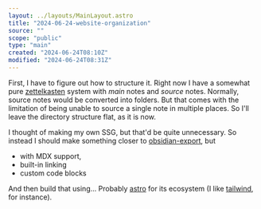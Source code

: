 ```yaml
---
layout: ../layouts/MainLayout.astro
title: "2024-06-24-website-organization"
source: ""
scope: "public"
type: "main"
created: "2024-06-24T08:10Z"
modified: "2024-06-24T08:31Z"
---
```


First, I have to figure out how to structure it. Right now I have a somewhat pure [zettelkasten](/zettelkasten) system with *main* notes and *source* notes. Normally, source notes would be converted into folders. But that comes with the limitation of being unable to source a single note in multiple places. So I'll leave the directory structure flat, as it is now.

I thought of making my own SSG, but that'd be quite unnecessary. So instead I should make something closer to [obsidian-export](https://github.com/zoni/obsidian-export), but
- with MDX support,
- built-in linking
- custom code blocks

And then build that using... Probably [astro](/astro) for its ecosystem (I like [tailwind](/tailwind), for instance).
